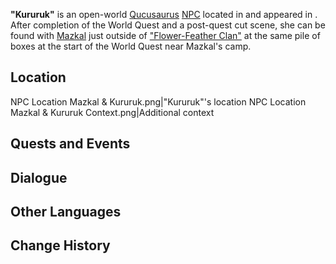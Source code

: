 {{Meta
<!-- Remove this template after adding the missing info -->
|missing_NPC_profile  = yes
}}
{{Character Infobox
|type             = Open-World NPC
|group            = Qucusaurus
|group2           = Saurians
|image            = NPC "Kururuk".png
|realname         = <!-- Optional, if different from in-game name -->
|deceased         = <!-- Past (for deceased prior to events of the game) or free response -->
|region           = Natlan
|location         = Natlan
|affiliation      = 
|title            = 

|ancestry         = <!-- Clan/family -->
|father           = 
|mother           = 
|spouse           = 
|sibling          = 
|child            = 
|relative         = 

|voiceEN          = 
|voiceCN          = 
|voiceJP          = 
|voiceKR          = 
|dialoguereward   = 
}}
'''"Kururuk"''' is an open-world [[Qucusaurus]] [[NPC]] located in {{Location|Quahuacan Cliff}} and appeared in {{Quest|Sauro-Vet's Dilemma}}. After completion of the World Quest and a post-quest cut scene, she can be found with [[Mazkal]] just outside of [["Flower-Feather Clan"]] at the same pile of boxes at the start of the World Quest near Mazkal's camp.
<!-- Following a certain dialogue branch for the first time gives the player AMOUNT_AS_WORD [[Item]]. -->

==Location==
<gallery>
NPC Location Mazkal & Kururuk.png|"Kururuk"'s location
NPC Location Mazkal & Kururuk Context.png|Additional context
</gallery>
<!--
==Profile==
Detailed story/lore information goes here.
''(To be added.)''

===Appearance===
Keep appearance section short and concise. Limit to 2 paragraphs with 3-4 sentences each.
''(To be added.)''
-->

==Quests and Events==
{{Quests and Events}}

==Dialogue==
<!-- This dialogue is transcluded from Mazkal's page. -->
{{Transclude|Mazkal|Dialogue}}
<!--
==Event Dialogue==
===Event Name===
{{Dialogue Start}}
:'''"Kururuk":'''
{{Dialogue End}}
-->

==Other Languages==
{{Other Languages|default_hidden=1
|en      = "Kururuk"
|zhs     = 「咕噜噜」
|zhs_rm  = "Gūlūlū"
|zht     = 「咕嚕嚕」
|zht_rm  = "Gūlūlū"
|ja      = 「グルル」
|ja_rm   = "Gururu"
|ko      = 「쿠루룩」
|es      = Kururuk
|fr      = Kururuk
|ru      = Курурук
|th      = "จ๊อกจ๊อก"
|th_rm   = 
|vi      = "Kururuk"
|de      = „Kururuk“
|id      = "Kururuk"
|pt      = "Kururuk"
|tr      = "Kururuk"
|it      = Kururuk
}}

==Change History==
{{Change History|5.2}}
<!--
==References==
{{Reflist}}
-->